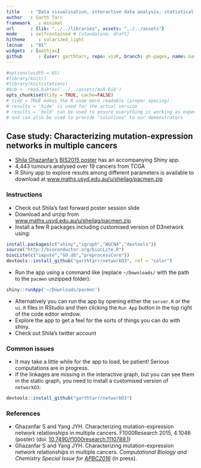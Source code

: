```yaml
---
title    : "Data visualisation, interactive data analysis, statistical programming"
author   : Garth Tarr
framework   : minimal
url      : {lib: "../../libraries", assets: "../../assets"}
mode     : selfcontained # {standalone, draft}
hitheme     : solarized_light
lecnum   : "01"
widgets  : [mathjax]
github      : {user: garthtarr, repo: visR, branch: gh-pages, name: Garth Tarr}
---
```


```r
#options(width = 65)
#library(knitr)
#library(knitcitations)
#bib <- read.bibtex('../../assets/msR.bib')
opts_chunk$set(tidy = TRUE, cache=FALSE) 
# tidy = TRUE makes the R code more readable (proper spacing)
# results = 'hide' is used for the actual version
# results = 'hold' can be used to ensure everything is working as expected
# and can also be used to provide "solutions" to our demonstrators
```

## Case study: Characterizing mutation-expression networks in multiple cancers

- <a href="https://twitter.com/shazanfar">Shila Ghazanfar's</a>  [BIS2015 poster](http://f1000research.com/posters/4-1046) has an accompanying Shiny app.
- 4,443 tumours analysed over 19 cancers from TCGA
- R Shiny app to explore results among different parameters is available to download at [www.maths.usyd.edu.au/u/sheilag/pacmen.zip](http://www.maths.usyd.edu.au/u/sheilag/pacmen.zip)

### Instructions

- Check out Shila's fast forward poster session slide <a href="https://github.com/garthtarr/visR/blob/gh-pages/labs/02/BIS2015FF_Ghazanfar.pdf"><i class="fa fa-link"></i></a>
- Download and unzip from [www.maths.usyd.edu.au/u/sheilag/pacmen.zip](http://www.maths.usyd.edu.au/u/sheilag/pacmen.zip)
- Install a few R packages including customised version of D3network using:

```r
install.packages(c("shiny","igraph","WGCNA","devtools"))
source("http://bioconductor.org/biocLite.R")
biocLite(c("impute","GO.db","preprocessCore"))
devtools::install_github("garthtarr/networkD3", ref = "color")
```

- Run the app using a command like (replace `~/Downloads/` with the path to the `pacmen` unzipped folder):

```r
shiny::runApp('~/Downloads/pacmen')
```

- Alternatively you can run the app by opening either the `server.R` or the `ui.R` files in RStudio and then clicking the `Run App` button in the top right of the code editor window.
- Explore the app to get a feel for the sorts of things you can do with shiny.
- Check out Shila's twitter account <a href="https://twitter.com/shazanfar"><i class="fa fa-twitter"></i></a>

### Common issues

- It may take a little while for the app to load, be patient!  Serious computations are in progress.
- If the linkages are missing in the interactive graph, but you can see them in the static graph, you need to install a customised version of `networkD3`:

```r
devtools::install_github("garthtarr/networkD3")
```



### References

- Ghazanfar S and Yang JYH. Characterizing mutation-expression network relationships in multiple cancers. F1000Research 2015, 4:1046 (poster) (doi: [10.7490/f1000research.1110789.1](http://dx.doi.org/10.7490/f1000research.1110789.1))
- Ghazanfar S and Yang JYH. Characterizing mutation-expression network relationships in multiple cancers. _Computational Biology and Chemistry Special Issue for [APBC2016](http://www.sfasa.org/apbc2016/apbc2016.html)_ (in press).

